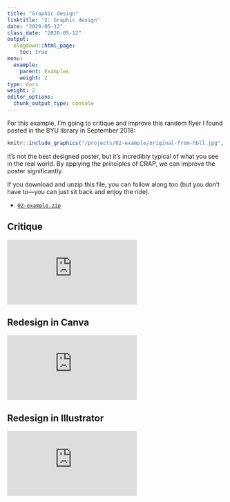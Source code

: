 ```yaml
---
title: "Graphic design"
linktitle: "2: Graphic design"
date: "2020-05-12"
class_date: "2020-05-12"
output:
  blogdown::html_page:
    toc: true
menu:
  example:
    parent: Examples
    weight: 2
type: docs
weight: 2
editor_options: 
  chunk_output_type: console
---
```


For this example, I'm going to critique and improve this random flyer I found posted in the BYU library in September 2018:

```r
knitr::include_graphics("/projects/02-example/original-from-hbll.jpg", error = FALSE)
```

It's not the best designed poster, but it's incredibly typical of what you see in the real world. By applying the principles of CRAP, we can improve the poster significantly.

If you download and unzip this file, you can follow along too (but you don't have to—you can just sit back and enjoy the ride).

- [<i class="fas fa-file-archive"></i> `02-example.zip`](/projects/02-example.zip)

## Critique

<div class="embed-responsive embed-responsive-16by9">
<iframe class="embed-responsive-item" src="https://www.youtube.com/embed/K0sd-j6eMiI" frameborder="0" allow="accelerometer; autoplay; encrypted-media; gyroscope; picture-in-picture" allowfullscreen></iframe>
</div>

## Redesign in Canva

<div class="embed-responsive embed-responsive-16by9">
<iframe class="embed-responsive-item" src="https://www.youtube.com/embed/G1857weuvIc" frameborder="0" allow="accelerometer; autoplay; encrypted-media; gyroscope; picture-in-picture" allowfullscreen></iframe>
</div>

## Redesign in Illustrator

<div class="embed-responsive embed-responsive-16by9">
<iframe class="embed-responsive-item" src="https://www.youtube.com/embed/5Z8FQtDVlYQ" frameborder="0" allow="accelerometer; autoplay; encrypted-media; gyroscope; picture-in-picture" allowfullscreen></iframe>
</div>
